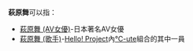 '''萩原舞'''可以指：
*[[萩原舞_(AV女優)|萩原舞 (AV女優)]]-日本著名AV女優
*[[萩原舞_(歌手)|萩原舞 (歌手)]]-[[Hello!_Project|Hello! Project]]內[[℃-ute|℃-ute]]組合的其中一員

{{Disambig|cat=三字人名消歧义}}